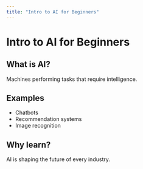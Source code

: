 ```yaml
---
title: "Intro to AI for Beginners"
---
```


# Intro to AI for Beginners

## What is AI?
Machines performing tasks that require intelligence.  

## Examples
- Chatbots  
- Recommendation systems  
- Image recognition  

## Why learn?
AI is shaping the future of every industry.

